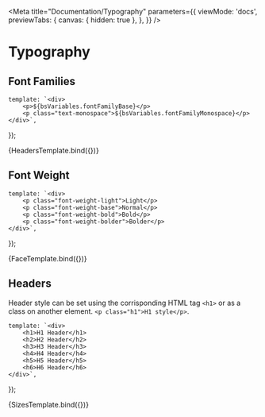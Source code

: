 
<Meta
    title="Documentation/Typography"
    parameters={{
        viewMode: 'docs',
        previewTabs: {
            canvas: { hidden: true },
        },
    }}
/>

# Typography

## Font Families

    template: `<div>
        <p>${bsVariables.fontFamilyBase}</p>
        <p class="text-monospace">${bsVariables.fontFamilyMonospace}</p>
    </div>`,
});

<Canvas>
    <Story
        name="Font Families"
        height="150px">
        {HeadersTemplate.bind({})}
    </Story>
</Canvas>

## Font Weight

    template: `<div>
        <p class="font-weight-light">Light</p>
        <p class="font-weight-base">Normal</p>
        <p class="font-weight-bold">Bold</p>
        <p class="font-weight-bolder">Bolder</p>
    </div>`,
});

<Canvas>
    <Story
        name="Font Face"
        height="150px">
        {FaceTemplate.bind({})}
    </Story>
</Canvas>

## Headers

Header style can be set using the corrisponding HTML tag `<h1>` or as a class on another element.
`<p class="h1">H1 style</p>`.

    template: `<div>
        <h1>H1 Header</h1>
        <h2>H2 Header</h2>
        <h3>H3 Header</h3>
        <h4>H4 Header</h4>
        <h5>H5 Header</h5>
        <h6>H6 Header</h6>
    </div>`,
});

<Canvas>
    <Story
        name="Headers"
        height="150px">
        {SizesTemplate.bind({})}
    </Story>
</Canvas>
